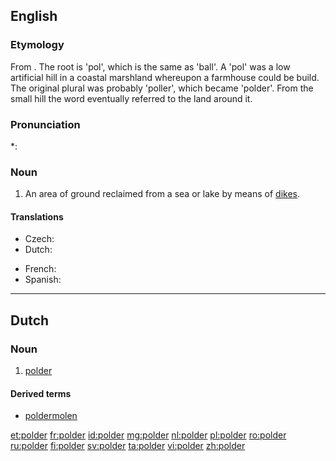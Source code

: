 ==English==

===Etymology===
From {{etyl|nl|en}}. The root is 'pol', which is the same as 'ball'. A 'pol' was a low artificial hill in a coastal marshland whereupon a farmhouse could be build. The original plural was probably 'poller', which became 'polder'. From the small hill the word eventually referred to the land around it. {{attention|nl}}

===Pronunciation===
*: {{rhymes|əʊldə(r)}}

===Noun===
{{en-noun}}

# An area of ground reclaimed from a sea or lake by means of [[dike]]s.

====Translations====
{{trans-top|area of ground reclaimed from a sea or lake by means of dikes}}
* Czech: {{t|cs|polder|m}}
* Dutch: {{t+|nl|polder|m}}
{{trans-mid}}
* French: {{t+|fr|polder|m}}
* Spanish: {{t|es|pólder|m}}
{{trans-bottom}}

----

==Dutch==
{{wikipedia|lang=nl}}

===Noun===
{{nl-noun|m|polders|poldertje}}

# [[#English|polder]]

====Derived terms====
* [[poldermolen]]

[[et:polder]]
[[fr:polder]]
[[id:polder]]
[[mg:polder]]
[[nl:polder]]
[[pl:polder]]
[[ro:polder]]
[[ru:polder]]
[[fi:polder]]
[[sv:polder]]
[[ta:polder]]
[[vi:polder]]
[[zh:polder]]